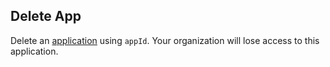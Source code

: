 
## Delete App

<OperationInfo method='delete' path='/apps/v1/delete/{appId}' />

Delete an [application](https://hathora.dev/docs/concepts/hathora-entities#application) using `appId`. Your organization will lose access to this application.
